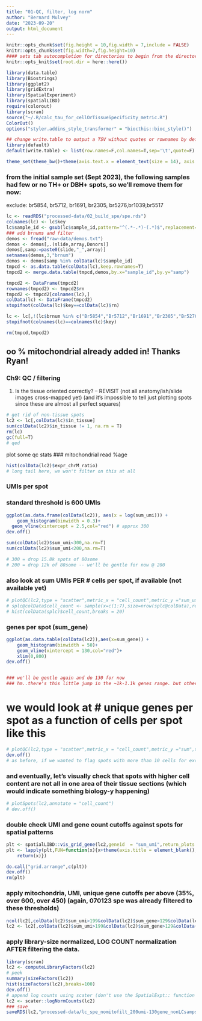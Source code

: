 ```yaml
---
title: "01-QC, filter, log norm"
author: "Bernard Mulvey"
date: "2023-09-20"
output: html_document
---
```


```r
knitr::opts_chunk$set(fig.height = 10,fig.width = 7,include = FALSE)
knitr::opts_chunk$set(fig.width=7,fig.height=10)
#### sets tab autocompletion for directories to begin from the directory containing the .Rproj session, instead of the script's directory if different
knitr::opts_knit$set(root.dir = here::here())

library(data.table)
library(Biostrings)
library(ggplot2)
library(gridExtra)
library(SpatialExperiment)
library(spatialLIBD)
require(colorout)
library(scran)
source("~/.R/calc_tau_for_cellOrTissueSpecificity_metric.R")
ColorOut()
options("styler.addins_style_transformer" = "biocthis::bioc_style()")

## change write.table to output a TSV without quotes or rownames by default
library(default)
default(write.table) <- list(row.names=F,col.names=T,sep='\t',quote=F)

theme_set(theme_bw()+theme(axis.text.x = element_text(size = 14), axis.title.x = element_text(size = 16), axis.text.y = element_text(size = 14), axis.title.y = element_text(size =16), plot.title = element_text(size = 20,hjust=0.5), strip.text = element_text(size=18), legend.text = element_text(size=10), legend.title = element_text(size=11,hjust=0.5)))
```


### from the initial sample set (Sept 2023), the following samples had few or no TH+ or DBH+ spots, so we'll remove them for now:
exclude: br5854, br5712, br1691, br2305, br5276,br1039,br5517
```r
lc <- readRDS("processed-data/02_build_spe/spe.rds")
colnames(lc) <- lc$key
lc$sample_id <- gsub(lc$sample_id,pattern="^(.*-.*)-(.*)$",replacement=paste0("\\1","_","\\2"))
### add brnums and filter
demos <- fread("raw-data/demos.txt")
demos <- demos[,.(slide,array,Donors)]
demos[,samp:=paste0(slide,"_",array)]
setnames(demos,3,"brnum")
demos <- demos[samp %in% colData(lc)$sample_id]
tmpcd <- as.data.table(colData(lc),keep.rownames=T)
tmpcd2 <- merge.data.table(tmpcd,demos,by.x="sample_id",by.y="samp")

tmpcd2 <- DataFrame(tmpcd2)
rownames(tmpcd2) <- tmpcd2$rn
tmpcd2 <- tmpcd2[colnames(lc),]
colData(lc) <- DataFrame(tmpcd2)
stopifnot(colData(lc)$key==colData(lc)$rn)

lc <- lc[,!(lc$brnum %in% c("Br5854","Br5712","Br1691","Br2305","Br5276","Br1039","Br5517"))]
stopifnot(colnames(lc)==colnames(lc)$key)

rm(tmpcd,tmpcd2)
```

## oo % mitochondrial already added in! Thanks Ryan!

### Ch9: QC / filtering
1. Is the tissue oriented correctly? -- REVISIT (not all anatomy/ish/slide images cross-mapped yet) (and it's impossible to tell just plotting spots since these are almost all perfect squares)
```r

# get rid of non-tissue spots
lc2 <- lc[,colData(lc)$in_tissue]
sum(colData(lc2)$in_tissue != 1, na.rm = T)
rm(lc)
gc(full=T)
# qed
```

plot some qc stats
### mitochondrial read %age
```r
hist(colData(lc2)$expr_chrM_ratio)
# long tail here, we won't filter on this at all
```

### UMIs per spot
### standard threshold is 600 UMIs
```r
ggplot(as.data.frame(colData(lc2)), aes(x = log(sum_umi))) +
    geom_histogram(binwidth = 0.3)+
  geom_vline(xintercept = 2.5,col="red") # approx 300
dev.off()

sum(colData(lc2)$sum_umi<300,na.rm=T)
sum(colData(lc2)$sum_umi<200,na.rm=T)

# 300 = drop 15.8k spots of 80some
# 200 = drop 12k of 80some -- we'll be gentle for now @ 200
```

### also look at sum UMIs PER # cells per spot, if available (not available yet)
```r
# plotQC(lc2,type = "scatter",metric_x = "cell_count",metric_y ="sum_umi",threshold_y = 600)
# splc@colData$cell_count <- sample(x=c(1:7),size=nrow(splc@colData),replace = T)
# hist(colData(splc)$cell_count,breaks = 20)
```

### genes per spot (sum_gene)
```r
ggplot(as.data.table(colData(lc2)),aes(x=sum_gene)) +
    geom_histogram(binwidth = 50)+
    geom_vline(xintercept = 130,col="red")+
    xlim(0,800)
dev.off()


### we'll be gentle again and do 130 for now
### hm..there's this little jump in the ~1k-1.1k genes range. but otherwise ~450 genes looks like it cuts the very tail (and we certainly could have < 600 genes with 600 umis). so let's start with 450 genes minimum detected. again, 070123 spe was already filtered to this threshold.
```

# we would look at # unique genes per spot as a function of cells per spot like this
```r
# plotQC(lc2,type = "scatter",metric_x = "cell_count",metric_y ="sum",threshold_y = 600)
dev.off()
# as before, if we wanted to flag spots with more than 10 cells for exclusion (e.g., if that seems to be where the number of genes per spot dives off), then we add a new column to coldata as T/F:
```

### and eventually, let's visually check that spots with higher cell content are not all in one area of their tissue sections (which would indicate something biology-y happening)
```r
# plotSpots(lc2,annotate = "cell_count")
# dev.off()
```

### double check UMI and gene count cutoffs against spots for spatial patterns
```r
plt <- spatialLIBD::vis_grid_gene(lc2,geneid  = "sum_umi",return_plots = T,spatial = F,point_size = 1,auto_crop = T)
plt <- lapply(plt,FUN=function(x){x+theme(axis.title = element_blank(),axis.text = element_blank(),plot.title = element_text(size = 8),plot.caption = element_text(size=8),legend.text = element_text(size=6),legend.title = element_text(size=9))
    return(x)})

do.call("grid.arrange",c(plt))
dev.off()
rm(plt)
```

### apply mitochondria, UMI, unique gene cutoffs per above (35%, over 600, over 450) (again, 070123 spe was already filtered to these thresholds)
```r
ncol(lc2[,colData(lc2)$sum_umi>199&colData(lc2)$sum_gene>129&colData(lc2)$expr_chrM_ratio<1])/ncol(lc2)
lc2 <- lc2[,colData(lc2)$sum_umi>199&colData(lc2)$sum_gene>129&colData(lc2)$expr_chrM_ratio<1]
```

### apply library-size normalized, LOG COUNT normalization AFTER filtering the data.
```r
library(scran)
lc2 <- computeLibraryFactors(lc2)
# peek
summary(sizeFactors(lc2))
hist(sizeFactors(lc2),breaks=100)
dev.off()
# append log counts using scater (don't use the SpatialExpt:: function here, that's for RETRIEVING an assay by the name of "logcounts" from spe objs)
lc2 <- scater::logNormCounts(lc2)
### save
saveRDS(lc2,"processed-data/lc_spe_nomitofilt_200umi-130gene_nonLCsampsdropped_102923.RDS")
```
